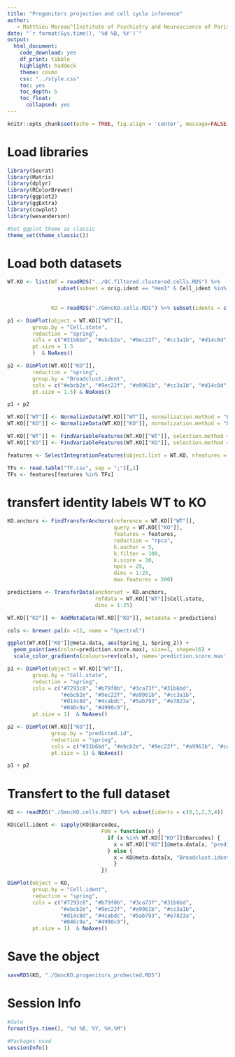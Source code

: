 ```yaml
---
title: "Progenitors projection and cell cycle inference"
author:
   - Matthieu Moreau^[Institute of Psychiatry and Neuroscience of Paris, INSERM U1266, 75014, Paris, France, matthieu.moreau@inserm.fr] [![](https://orcid.org/sites/default/files/images/orcid_16x16.png)](https://orcid.org/0000-0002-2592-2373)
date: "`r format(Sys.time(), '%d %B, %Y')`"
output: 
  html_document: 
    code_download: yes
    df_print: tibble
    highlight: haddock
    theme: cosmo
    css: "../style.css"
    toc: yes
    toc_depth: 5
    toc_float:
      collapsed: yes
---
```


```r
knitr::opts_chunk$set(echo = TRUE, fig.align = 'center', message=FALSE, warning=FALSE, cache.lazy = FALSE)
```

# Load libraries

```r
library(Seurat)
library(Matrix)
library(dplyr)
library(RColorBrewer)
library(ggplot2)
library(ggExtra)
library(cowplot)
library(wesanderson)

#Set ggplot theme as classic
theme_set(theme_classic())
```

# Load both datasets

```r
WT.KO <- list(WT = readRDS("../QC.filtered.clustered.cells.RDS") %>%
                subset(subset = orig.ident == "Hem1" & Cell_ident %in% c("ChP_progenitors", "ChP",
                                                                         "Dorso-Medial_pallium", "Medial_pallium",
                                                                         "Hem", "Thalamic_eminence") ),
              KO = readRDS("./GmncKO.cells.RDS") %>% subset(idents = c(0,1,2,4)))

```


```r
p1 <- DimPlot(object = WT.KO[["WT"]],
        group.by = "Cell.state",
        reduction = "spring",
        cols = c("#31b6bd", "#ebcb2e", "#9ec22f", "#cc3a1b", "#d14c8d", "#4cabdc", "#5ab793", "#e7823a", "#046c9a", "#4990c9"),
        pt.size = 1.5
        )  & NoAxes()

p2 <- DimPlot(WT.KO[["KO"]],
        reduction = "spring",
        group.by = "Broadclust.ident",
        cols = c("#ebcb2e", "#9ec22f", "#a9961b", "#cc3a1b", "#d14c8d", "#4cabdc", "#5ab793", "grey90", "#e7823a", "#046c9a", "#4990c9"),
        pt.size = 1.5) & NoAxes()

p1 + p2
```

```r
WT.KO[["WT"]] <- NormalizeData(WT.KO[["WT"]], normalization.method = "LogNormalize", scale.factor = 10000, assay = "RNA")
WT.KO[["KO"]] <- NormalizeData(WT.KO[["KO"]], normalization.method = "LogNormalize", scale.factor = 10000, assay = "RNA")
```

```r
WT.KO[["WT"]] <- FindVariableFeatures(WT.KO[["WT"]], selection.method = "vst", nfeatures = 2000)
WT.KO[["KO"]] <- FindVariableFeatures(WT.KO[["KO"]], selection.method = "vst", nfeatures = 2000)
```

```r
features <- SelectIntegrationFeatures(object.list = WT.KO, nfeatures = 1500)

TFs <- read.table("TF.csv", sep = ";")[,1]
TFs <- features[features %in% TFs]
```

# transfert identity labels WT to KO

```r
KO.anchors <- FindTransferAnchors(reference = WT.KO[["WT"]],
                                  query = WT.KO[["KO"]],
                                  features = features,
                                  reduction = "rpca",
                                  k.anchor = 5,
                                  k.filter = 100,
                                  k.score = 30,
                                  npcs = 25,
                                  dims = 1:25,
                                  max.features = 200)

predictions <- TransferData(anchorset = KO.anchors,
                            refdata = WT.KO[["WT"]]$Cell.state,
                            dims = 1:25)

WT.KO[["KO"]] <- AddMetaData(WT.KO[["KO"]], metadata = predictions)
```

```r
cols <- brewer.pal(n =11, name = "Spectral")

ggplot(WT.KO[["KO"]]@meta.data, aes(Spring_1, Spring_2)) +
  geom_point(aes(color=prediction.score.max), size=1, shape=16) + 
  scale_color_gradientn(colours=rev(cols), name='prediction.score.max')
```

```r
p1 <- DimPlot(object = WT.KO[["WT"]],
        group.by = "Cell.state",
        reduction = "spring",
        cols = c("#7293c8", "#b79f0b", "#3ca73f","#31b6bd",
                 "#ebcb2e", "#9ec22f", "#a9961b", "#cc3a1b",
                 "#d14c8d", "#4cabdc", "#5ab793", "#e7823a",
                 "#046c9a", "#4990c9"),
        pt.size = 1)  & NoAxes()

p2 <- DimPlot(WT.KO[["KO"]],
              group.by = "predicted.id",
              reduction = "spring",
              cols = c("#31b6bd", "#ebcb2e", "#9ec22f", "#a9961b", "#cc3a1b"),
              pt.size = 1) & NoAxes()

p1 + p2
```
# Transfert to the full dataset

```r
KO <- readRDS("./GmncKO.cells.RDS") %>% subset(idents = c(0,1,2,3,4))
```


```r
KO$Cell.ident <- sapply(KO$Barcodes,
                              FUN = function(x) {
                                if (x %in% WT.KO[["KO"]]$Barcodes) {
                                  x = WT.KO[["KO"]]@meta.data[x, "predicted.id"]
                                } else {
                                  x = KO@meta.data[x, "Broadclust.ident"]
                                  }
                              })
```


```r
DimPlot(object = KO,
        group.by = "Cell.ident",
        reduction = "spring",
        cols = c("#7293c8", "#b79f0b", "#3ca73f","#31b6bd",
                 "#ebcb2e", "#9ec22f", "#a9961b", "#cc3a1b",
                 "#d14c8d", "#4cabdc", "#5ab793", "#e7823a",
                 "#046c9a", "#4990c9"),
        pt.size = 1)  & NoAxes()
```

# Save the object

```r
saveRDS(KO, "./GmncKO.progenitors_prohected.RDS")
```


# Session Info

```r
#date
format(Sys.time(), "%d %B, %Y, %H,%M")

#Packages used
sessionInfo()
```